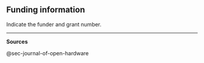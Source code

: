 ## Funding information

Indicate the funder and grant number.

-------------------------------------------------------------
**Sources**

@sec-journal-of-open-hardware

